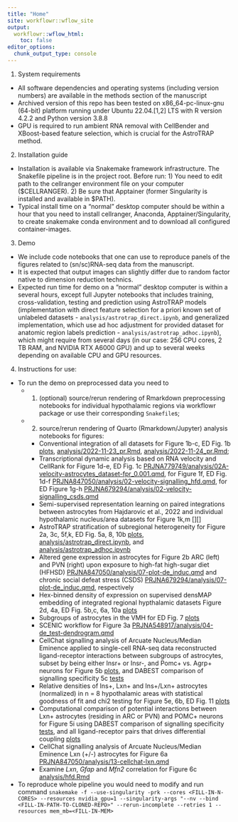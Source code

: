 ```yaml
---
title: "Home"
site: workflowr::wflow_site
output:
  workflowr::wflow_html:
    toc: false
editor_options:
  chunk_output_type: console
---
```


1. System requirements

 - All software dependencies and operating systems (including version numbers) are available in the methods section of the manuscript
 - Archived version of this repo has been tested on x86_64-pc-linux-gnu (64-bit) platform running under Ubuntu 22.04.[1,2] LTS with R version 4.2.2 and Python version 3.8.8
 - GPU is required to run ambient RNA removal with CellBender and XBoost-based feature selection, which is crucial for the AstroTRAP method.

2. Installation guide

 - Installation is available via Snakemake framework infrastructure. The Snakefile pipeline is in the project root. Before run: 1) You need to edit path to the cellranger environment file on your computer ($CELLRANGER). 2) Be sure that Apptainer (former Singularity is installed and available in $PATH).
 - Typical install time on a "normal" desktop computer should be within a hour that you need to install cellranger, Anaconda, Apptainer/Singularity, to create snakemake conda environment and to download all configured container-images.

3. Demo

 - We include code notebooks that one can use to reproduce panels of the figures related to (sn/sc)RNA-seq data from the manuscript.
 - It is expected that output images can slightly differ due to random factor native to dimension reduction technics.
 - Expected run time for demo on a "normal" desktop computer is within a several hours, except full Jupyter notebooks that includes training, cross-validation, testing and prediction using AstroTRAP models (implementation with direct feature selection for a priori known set of unlabeled datasets - `analysis/astrotrap_direct.ipynb`, and generalized implementation, which use ad hoc adjustment for provided dataset for anatomic region labels prediction - `analysis/astrotrap_adhoc.ipynb`), which might require from several days (in our case: 256 CPU cores, 2 TB RAM, and NVIDIA RTX A6000 GPU) and up to several weeks depending on available CPU and GPU resources.

4. Instructions for use:

 - To run the demo on preprocessed data you need to 
    - 1) (optional) source/rerun rendering of Rmarkdown preprocessing notebooks for individual hypothalamic regions via workflowr package or use their corresponding `Snakefile`s;
    - 2) source/rerun rendering of Quarto (Rmarkdown/Jupyter) analysis notebooks for figures:
      - Conventional integration of all datasets for Figure 1b-c, ED Fig. 1b [plots][recap-plots-conventional-integration], [analysis/2022-11-23_pr.Rmd][RPCA-integration-all], [analysis/2022-11-24_pr.Rmd][CCA-integration-all];
      - Transcriptional dynamic analysis based on RNA velocity and CellRank for Figure 1d-e, ED Fig. 1c [PRJNA779749/analysis/02A-velocity-astrocytes_dataset-fpr_0.001.qmd][hajdarovic-veloviz], for Figure 1f, ED Fig. 1d-f [PRJNA847050/analysis/02-velocity-signalling_hfd.qmd][lutomska-cellrank-and-liana], for ED Figure 1g-h [PRJNA679294/analysis/02-velocity-signalling_csds.qmd][lopez-scvelo-and-liana]
      - Semi-supervised representation learning on paired integrations between astrocytes from Hajdarovic et al., 2022 and individual hypothalamic nucleus/area datasets for Figure 1k,m [][]
      - AstroTRAP stratification of subregional heterogeneity for Figure 2a, 3c, 5f,k, ED Fig. 5a, 8, 10b [plots][plot_genes_on_predictions], [analysis/astrotrap_direct.ipynb][astrotrap_direct], and [analysis/astrotrap_adhoc.ipynb][astrotrap_adhoc]
      - Altered gene expression in astrocytes for Figure 2b ARC (left) and PVN (right) upon exposure to high-fat high-sugar diet (HFHSD) [PRJNA847050/analysis/07-plot-de_induc.qmd][lutomska-hfd-induc] and chronic social defeat stress (CSDS) [PRJNA679294/analysis/07-plot-de_induc.qmd][lopez-csds-induc], respectively
      - Hex-binned density of expression on supervised densMAP embedding of integrated regional hypthalamic datasets Figure 2d, 4a, ED Fig. 5b,c, 6a, 10a [plots][plot-de_region]
      - Subgroups of astrocytes in the VMH for ED Fig. 7 [plots][grpr_region]
      - SCENIC workflow for Figure 3a [PRJNA548917/analysis/04-de_test-dendrogram.qmd][PRJNA548917-de-regulons-dendrogram]
      - CellChat signalling analysis of Arcuate Nucleus/Median Eminence applied to single-cell RNA-seq data reconstructed ligand-receptor interactions between subgroups of astrocytes, subset by being either Insr+ or Insr-, and Pomc+ vs. Agrp+ neurons for Figure 5b [plots][20-cellchatdb-insr-signalling-detailed], and DABEST comparison of signalling specificity 5c [tests][08-insr-signalling-summary]
      - Relative densities of Ins+, Lxn+ and Ins+/Lxn+ astrocytes (normalized) in n = 8 hypothalamic areas with statistical goodness of fit and chi2 testing for Figure 5e, 6b, ED Fig. 11 [plots][plot-insr-lxn-association]
      - Computational comparison of potential interactions between Lxn+ astrocytes (residing in ARC or PVN) and POMC+ neurons for Figure 5i using DABEST comparison of signalling specificity [tests][4-lxn-signalling-summary], and all ligand-receptor pairs that drives differential coupling [plots][21-cellchatdb-lxn-signalling-detailed]
      - CellChat signalling analysis of Arcuate Nucleus/Median Eminence Lxn (+/-) astrocytes for Figure 6a [PRJNA847050/analysis/13-cellchat-lxn.qmd][lutomska-cellchat-lxn-hfd]
      - Examine *Lxn*, *Gfap* and *Mfn2* correlation for Figure 6c [analysis/hfd.Rmd][correlation-arc-lxn-gfap-mfn2]
 - To reproduce whole pipeline you would need to modify and run command `snakemake -f --use-singularity -prk --cores <FILL-IN-N-CORES> --resources nvidia_gpu=1 --singularity-args "--nv --bind <FILL-IN-PATH-TO-CLONED-REPO>" --rerun-incomplete --retries 1 --resources mem_mb=<FILL-IN-MEM>`

[methods]: https://eugot.github.io/heteroAstrocytes/methods.html "Methods section of the analysis website"
[recap-plots-conventional-integration]: https://eugot.github.io/heteroAstrocytes/plot-conv-integration-all-together-cloud.html "Conventional integration of all datasets produce functional state heterogeneity demonstrating cloud"
[RPCA-integration-all]: https://github.com/EugOT/heteroAstrocytes/blob/main/analysis/2022-11-23_pr.Rmd "Seurat RPCA-integration using all datasets (all Hypomap datasets + Lutomska et al. 2022, Deng et al. 2021, Hajdarovic et al. 2022)"
[CCA-integration-all]: https://github.com/EugOT/heteroAstrocytes/blob/main/analysis/2022-11-24_pr.Rmd "Seurat CCA-integration using all datasets (all Hypomap datasets + Lutomska et al. 2022, Deng et al. 2021, Hajdarovich et al. 2022)"
[hajdarovic-veloviz]: https://github.com/EugOT/PRJNA779749/blob/main/analysis/02A-velocity-astrocytes_dataset-fpr_0.001.qmd "State change velocity analysis of Ageing Hypothalamus dataset from Hajdarovic KH et al 2022"
[lutomska-cellrank-and-liana]: https://github.com/EugOT/PRJNA847050/blob/main/analysis/02-velocity-signalling_hfd.qmd "Dynamics of the hypothalamic arcuate nucleus response to hfd and signalling between astrocytic groups and Agrp or POMC neurons"
[lopez-scvelo-and-liana]: https://github.com/EugOT/PRJNA679294/blob/main/analysis/02-velocity-signalling_csds.qmd "Dynamics of the hypothalamic paraventricular nucleus response to chronic stress and signalling between astrocytic groups and Agrp or POMC neurons"
[plot_genes_on_predictions]: https://eugot.github.io/heteroAstrocytes/plot_genes_on_predictions.html "Plot AstroTRAP results"
[astrotrap_direct]: https://github.com/EugOT/heteroAstrocytes/blob/main/analysis/astrotrap_direct.ipynb "AstroTRAP implementation with direct feature selection for a priori known set of unlabeled datasets"
[astrotrap_adhoc]: https://github.com/EugOT/heteroAstrocytes/blob/main/analysis/astrotrap_adhoc.ipynb "Astrotrap generalized implementation, which use ad hoc adjustment for provided dataset for anatomic region labels prediction"
[lutomska-hfd-induc]: https://eugot.github.io/PRJNA847050/07-plot-de_induc.html "Dynamics of the hypothalamic arcuate nucleus response to hfd and signalling between astrocytic groups and Agrp or POMC neurons"
[lopez-csds-induc]: https://eugot.github.io/PRJNA679294/07-plot-de_induc.html "Dynamics of the hypothalamic paraventricular nucleus response to chronic stress and signalling between astrocytic groups and Agrp or POMC neurons"
[plot-de_region]: https://eugot.github.io/heteroAstrocytes/plot-de_region.html#session-information "Plot results of Differential expression analysis for individual hypothalamic nuclei astrocytes evaluation dataset"
[grpr_region]: https://eugot.github.io/heteroAstrocytes/grpr_region.html "Subgroups of astrocytes in the VMH"
[08-insr-signalling-summary]: https://eugot.github.io/heteroAstrocytes/08-insr-signalling-summary.html "Signalling analysis of Insr positive vs. Insr negative astrocytes"
[20-cellchatdb-insr-signalling-detailed]:  https://eugot.github.io/heteroAstrocytes/20-cellchatdb-insr-signalling-detailed.html "Detailed CellChat signalling specificity analysis of Insr positive vs. Insr negative astrocytes"
[PRJNA548917-de-regulons-dendrogram]: https://eugot.github.io/PRJNA548917/04-de_test-dendrogram.html "Differential expression analysis across assigned regions for Hypothalamus astrocytes dataset from Romanov RA et al 2020"
[plot-insr-lxn-association]: https://eugot.github.io/heteroAstrocytes/plot-insr-lxn-association.html#barplot-of-insr-and-lxn-expression-in-astrocytes-across-different-individual-hypothalamic-nuclei "Analysis of association between Insr and Lxn expression across different individual hypothalamic nuclei astrocytes evaluation datasets"
[4-lxn-signalling-summary]: https://eugot.github.io/heteroAstrocytes/04-signalling-summary.html "Signalling analysis of Lxn positive vs. Lxn negative astrocytes"
[21-cellchatdb-lxn-signalling-detailed]: https://eugot.github.io/heteroAstrocytes/21-cellchatdb-lxn-signalling-detailed.html "Detailed CellChat signalling specificity analysis of Lxn positive vs. Lxn negative astrocytes"
[lutomska-cellchat-lxn-hfd]: https://eugot.github.io/PRJNA847050/13-cellchat-lxn.html "CellChat signalling analysis of Arcuate Nucleus/Median Eminence Lxn (+/-) astrocytes dataset from Lutomska LM et al 2022"
[correlation-arc-lxn-gfap-mfn2]: https://github.com/EugOT/heteroAstrocytes/blob/main/analysis/hfd.Rmd "Deng 2021: Arcuate nucleus (HFD and chow)"
